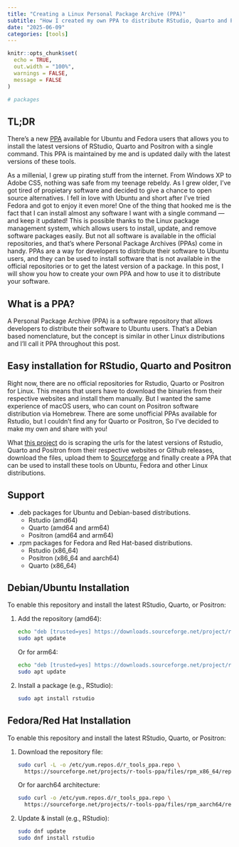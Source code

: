 ```yaml
---
title: "Creating a Linux Personal Package Archive (PPA)"
subtitle: "How I created my own PPA to distribute RStudio, Quarto and Positron."
date: "2025-06-09"
categories: [tools]
---
```


```r
knitr::opts_chunk$set(
  echo = TRUE,
  out.width = "100%",
  warnings = FALSE,
  message = FALSE
)

# packages

```

::: {.callout-tip}
## TL;DR

There's a new [PPA](https://github.com/albersonmiranda/r_tools_ppa) available for Ubuntu and Fedora users that allows you to install the latest versions of RStudio, Quarto and Positron with a single command. This PPA is maintained by me and is updated daily with the latest versions of these tools.

:::

As a millenial, I grew up pirating stuff from the internet. From Windows XP to Adobe CS5, nothing was safe from my teenage rebeldy. As I grew older, I've got tired of propietary software and decided to give a chance to open source alternatives. I fell in love with Ubuntu and short after I've tried Fedora and got to enjoy it even more! One of the thing that hooked me is the fact that I can install almost any software I want with a single command --- and keep it updated! This is possible thanks to the Linux package management system, which allows users to install, update, and remove software packages easily. But not all software is available in the official repositories, and that's where Personal Package Archives (PPAs) come in handy. PPAs are a way for developers to distribute their software to Ubuntu users, and they can be used to install software that is not available in the official repositories or to get the latest version of a package. In this post, I will show you how to create your own PPA and how to use it to distribute your software.

::: {.callout-tip}
## What is a PPA?

A Personal Package Archive (PPA) is a software repository that allows developers to distribute their software to Ubuntu users. That's a Debian based nomenclature, but the concept is similar in other Linux distributions and I'll call it PPA throughout this post.

:::

## Easy installation for RStudio, Quarto and Positron

Right now, there are no official repositories for Rstudio, Quarto or Positron for Linux. This means that users have to download the binaries from their respective websites and install them manually. But I wanted the same experience of macOS users, who can count on Positron software distribution via Homebrew. There are some unofficial PPAs available for Rstudio, but I couldn't find any for Quarto or Positron, So I've decided to make my own and share with you!

What [this project](https://github.com/albersonmiranda/r_tools_ppa) do is scraping the urls for the latest versions of Rstudio, Quarto and Positron from their respective websites or Github releases, download the files, upload them to [Sourceforge](https://sourceforge.net/projects/r-tools-ppa/files/) and finally create a PPA that can be used to install these tools on Ubuntu, Fedora and other Linux distributions.

## Support

- .deb packages for Ubuntu and Debian-based distributions.
  - Rstudio (amd64)
  - Quarto (amd64 and arm64)
  - Positron (amd64 and arm64)
- .rpm packages for Fedora and Red Hat-based distributions.
  - Rstudio (x86_64)
  - Positron (x86_64 and aarch64)
  - Quarto (x86_64)

## Debian/Ubuntu Installation

To enable this repository and install the latest RStudio, Quarto, or
Positron:

1.  Add the repository (amd64):

    ``` bash
    echo "deb [trusted=yes] https://downloads.sourceforge.net/project/r-tools-ppa/deb_amd64 stable main" | sudo tee /etc/apt/sources.list.d/r_tools_ppa.list
    sudo apt update
    ```

    Or for arm64:

    ``` bash
    echo "deb [trusted=yes] https://downloads.sourceforge.net/project/r-tools-ppa/deb_arm64 stable main" | sudo tee /etc/apt/sources.list.d/r_tools_ppa.list
    sudo apt update
    ```

2.  Install a package (e.g., RStudio):

    ``` bash
    sudo apt install rstudio
    ```

## Fedora/Red Hat Installation

To enable this repository and install the latest RStudio, Quarto, or
Positron:

1.  Download the repository file:

    ``` bash
    sudo curl -L -o /etc/yum.repos.d/r_tools_ppa.repo \
      https://sourceforge.net/projects/r-tools-ppa/files/rpm_x86_64/repo.txt/download
    ```

    Or for aarch64 architecture:

    ``` bash
    sudo curl -o /etc/yum.repos.d/r_tools_ppa.repo \
      https://sourceforge.net/projects/r-tools-ppa/files/rpm_aarch64/repo.txt/download
    ```

2.  Update & install (e.g., RStudio):

    ``` bash
    sudo dnf update
    sudo dnf install rstudio
    ```
